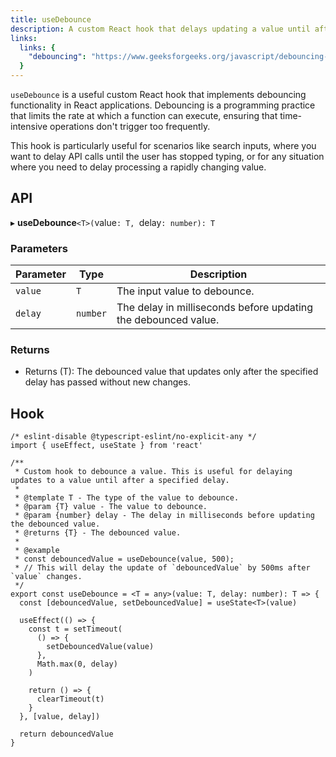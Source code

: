 ```yaml
---
title: useDebounce
description: A custom React hook that delays updating a value until after a specified delay.
links:
  links: {
    "debouncing": "https://www.geeksforgeeks.org/javascript/debouncing-in-javascript/"
  }
---
```


`useDebounce` is a useful custom React hook that implements debouncing functionality in React applications. Debouncing is a programming practice that limits the rate at which a function can execute, ensuring that time-intensive operations don't trigger too frequently.

This hook is particularly useful for scenarios like search inputs, where you want to delay API calls until the user has stopped typing, or for any situation where you need to delay processing a rapidly changing value.

<ComponentPreview name="use-debounce"/>

## API
▸ **useDebounce**`<T>(`value`: T, `delay`: number): T`

### Parameters

| Parameter | Type | Description |
| --- | --- | --- |
| `value` | `T` | The input value to debounce. |
| `delay` | `number` | The delay in milliseconds before updating the debounced value. |

### Returns

- Returns (T): The debounced value that updates only after the specified delay has passed without new changes.

## Hook

```tsx
/* eslint-disable @typescript-eslint/no-explicit-any */
import { useEffect, useState } from 'react'

/**
 * Custom hook to debounce a value. This is useful for delaying updates to a value until after a specified delay.
 *
 * @template T - The type of the value to debounce.
 * @param {T} value - The value to debounce.
 * @param {number} delay - The delay in milliseconds before updating the debounced value.
 * @returns {T} - The debounced value.
 *
 * @example
 * const debouncedValue = useDebounce(value, 500);
 * // This will delay the update of `debouncedValue` by 500ms after `value` changes.
 */
export const useDebounce = <T = any>(value: T, delay: number): T => {
  const [debouncedValue, setDebouncedValue] = useState<T>(value)

  useEffect(() => {
    const t = setTimeout(
      () => {
        setDebouncedValue(value)
      },
      Math.max(0, delay)
    )

    return () => {
      clearTimeout(t)
    }
  }, [value, delay])

  return debouncedValue
}
```
